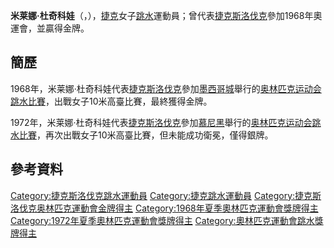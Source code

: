 {{noteTA|G1=Aquatics}}
{{Infobox sportsperson
|image       = Milena Duchkova Portrait-2.jpg
|caption     =
|name        = 米莱娜·杜奇科娃
|native_name = Milena Duchková
|native_name_lang = cs
|nickname    =
|birth_date  = {{birth_date_and_age|1952|4|25}}<ref name="Sportsref">{{cite web|url=http://www.sports-reference.com/olympics/athletes/du/milena-duchkova-1.html|title=Overview - Milena Duchková|publisher=Sports-Reference.com|accessdate=2013-07-05|archive-date=2011-05-19|archive-url=https://web.archive.org/web/20110519174256/http://www.sports-reference.com/olympics/athletes/du/milena-duchkova-1.html|dead-url=no}}{{en}}</ref> 
|birth_place ={{TCH}}[[布拉格|布拉格]]<ref name="Sportsref"/>
|residence   = 
|height      = {{height|m=1.62}}<ref name="Sportsref"/>
|weight      = {{weight|kg=67}}<ref name="Sportsref"/>
|retired     =
|nationality   = {{CZE}}
|country       = {{TCH}}
|sport         = [[跳水|跳水]]
|event         = 10米高台
|rank          =
|club          =
|collegeteam   =
|partner       = 
|formerpartner =
|coach         =
|medaltemplates= <!-- see [[Template:MedalRelatedTemplates|Template:MedalRelatedTemplates]] -->
{{MedalSport | 女子[[跳水|跳水]]}}
{{MedalCountry | {{TCH}} }}
{{MedalCompetition|[[夏季奧林匹克運動會|夏季奧林匹克運動會]]}}
{{MedalGold  | [[1968年夏季奧林匹克運動會|1968年 墨西哥城]] | [[1968年夏季奧林匹克運動會跳水比賽|10米高臺]]}}
{{MedalSilver| [[1972年夏季奧林匹克運動會|1972年 慕尼黑]]  | [[1972年夏季奧林匹克運動會跳水比賽|10米高臺]]}}
{{MedalCompetition|[[世界游泳锦标赛|世界游泳锦标赛]]}}
{{MedalSilver| [[1973年世界游泳錦標賽|1973年 貝爾格勒]] | 10米高臺}}
}}

'''米莱娜·杜奇科娃'''（{{lang-cs|'''Milena Duchková'''}}，{{bd|1952年|4月25日|catIdx=Duchková}}），[[捷克|捷克]]女子[[跳水|跳水]]運動員；曾代表[[捷克斯洛伐克|捷克斯洛伐克]]參加1968年奧運會，並贏得金牌。

==簡歷==
1968年，米莱娜·杜奇科娃代表[[1968年夏季奧林匹克運動會捷克斯洛伐克代表團|捷克斯洛伐克]]參加[[墨西哥城|墨西哥城]]舉行的[[1968年夏季奧林匹克運動會|奥林匹克运动会]][[1968年夏季奧林匹克運動會跳水比賽|跳水比賽]]，出戰女子10米高臺比賽，最終獲得金牌。

1972年，米莱娜·杜奇科娃代表[[1972年夏季奧林匹克運動會捷克斯洛伐克代表團|捷克斯洛伐克]]參加[[慕尼黑|慕尼黑]]舉行的[[1972年夏季奧林匹克運動會|奥林匹克运动会]][[1972年夏季奧林匹克運動會跳水比賽|跳水比賽]]，再次出戰女子10米高臺比賽，但未能成功衛冕，僅得銀牌。

==參考資料==
{{Reflist}}

{{奧林匹克運動會跳水女子單人10米跳臺冠軍}}

{{DEFAULTSORT:Duchkova Milena}}
[[Category:捷克斯洛伐克跳水運動員|Category:捷克斯洛伐克跳水運動員]]
[[Category:捷克跳水運動員|Category:捷克跳水運動員]]
[[Category:捷克斯洛伐克奥林匹克運動會金牌得主|Category:捷克斯洛伐克奥林匹克運動會金牌得主]]
[[Category:1968年夏季奧林匹克運動會獎牌得主|Category:1968年夏季奧林匹克運動會獎牌得主]]
[[Category:1972年夏季奧林匹克運動會獎牌得主|Category:1972年夏季奧林匹克運動會獎牌得主]]
[[Category:奧林匹克運動會跳水獎牌得主|Category:奧林匹克運動會跳水獎牌得主]]